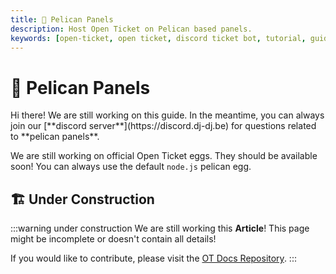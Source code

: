 ```yaml
---
title: 🦤 Pelican Panels
description: Host Open Ticket on Pelican based panels.
keywords: [open-ticket, open ticket, discord ticket bot, tutorial, guide, article, hosting, panel, dashboard, pelican, wings, egg, yolk]
---
```

<head>
    <link rel="apple-touch-icon" href="/img/logo_vertical.png"/>
</head>

# 🦤 Pelican Panels
<FlexHorizontal>
<div style={{width:"50%"}} className="otdocs-flex-mobile-width">
Hi there! We are still working on this guide. In the meantime, you can always join our [**discord server**](https://discord.dj-dj.be) for questions related to <C color="blue">**pelican panels**</C>.

We are still working on official Open Ticket eggs. They should be available soon! You can always use the default `node.js` pelican egg.
</div>
<div style={{width:"50%"}} className="otdocs-flex-mobile-width">
    <StyledTitle title="Pelican Panels" description="Hosting 24/7 on a Pelican Panel"></StyledTitle>
</div>
</FlexHorizontal>

<Divider></Divider>
## 🏗️ Under Construction
:::warning under construction
We are still working this **Article**! This page might be incomplete or doesn't contain all details!

If you would like to contribute, please visit the [OT Docs Repository](https://github.com/DJj123dj/ot-docs).
:::